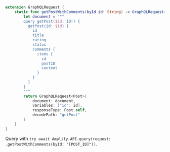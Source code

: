 ```swift
extension GraphQLRequest {
    static func getPostWithComments(byId id: String) -> GraphQLRequest<Post> {
        let document = """
        query getPost($id: ID!) {
          getPost(id: $id) {
            id
            title
            rating
            status
            comments {
              items {
                id
                postID
                content
              }
            }
          }
        }
        """
        return GraphQLRequest<Post>(
            document: document,
            variables: ["id": id],
            responseType: Post.self,
            decodePath: "getPost"
        )
    }
}

```
Query with `try await Amplify.API.query(request: .getPostWithComments(byId: "[POST_ID]"))`.
